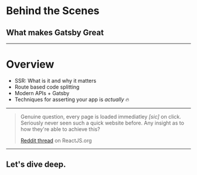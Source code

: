 

<Head>
  <title>Behind the Scenes: What makes Gatsby Great</title>
  <meta name='twitter:card' content='summary' />
  <meta name='twitter:site' content='@schaudustin' />
  <meta name='og:title' content='Behind the Scenes: What makes Gatsby Great' />
  <meta name='og:description' content='Gatsby is fast. You know this—it’s probably what drew you to Gatsby in the first place! But what you may not know is the numerous performance techniques that make Gatsby so fast and how we leverage these techniques to create a blazing fast experience for your users, by default.' />
</Head>

# Behind the Scenes
## What makes Gatsby Great

---


# Overview

- SSR: What is it and why it matters
- Route based code splitting
- Modern APIs + Gatsby
- Techniques for asserting your app is _actually_ 🔥

---

> Genuine question, every page is loaded immediatley _[sic]_ on click. Seriously never seen such a quick website before. Any insight as to how they're able to achieve this?
> 
> [Reddit thread](https://www.reddit.com/r/webdev/comments/9z5dsr/how_does_reactjs_have_such_a_fast_website/?ref=share&ref_source=link) on ReactJS.org

---

## Let's dive deep.
